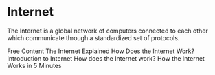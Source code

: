 # Internet

The Internet is a global network of computers connected to each other which communicate through a standardized set of protocols.

<ResourceGroupTitle>Free Content</ResourceGroupTitle>
<BadgeLink colorScheme='yellow' badgeText='Read' href='https://www.vox.com/2014/6/16/18076282/the-internet'>The Internet Explained</BadgeLink>
<BadgeLink colorScheme='yellow' badgeText='Read' href='http://web.stanford.edu/class/msande91si/www-spr04/readings/week1/InternetWhitepaper.htm'>How Does the Internet Work?</BadgeLink>
<BadgeLink badgeText='Watch' href='/blog/what-is-internet'>Introduction to Internet</BadgeLink>
<BadgeLink badgeText='Watch' href='https://www.youtube.com/watch?v=x3c1ih2NJEg'>How does the Internet work?</BadgeLink>
<BadgeLink badgeText='Watch' href='https://www.youtube.com/watch?v=7_LPdttKXPc'>How the Internet Works in 5 Minutes</BadgeLink>

